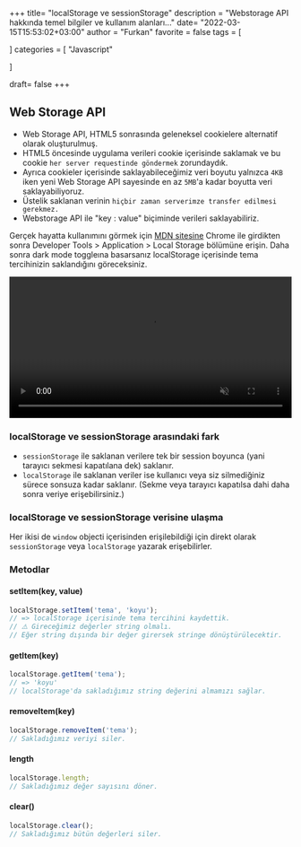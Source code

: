 +++
title= "localStorage ve sessionStorage"
description = "Webstorage API hakkında temel bilgiler ve kullanım alanları..."
date= "2022-03-15T15:53:02+03:00"
author = "Furkan"
favorite = false
tags = [

]
categories = [ "Javascript"

]

draft= false
+++

## Web Storage API

-   Web Storage API, HTML5 sonrasında geleneksel cookielere alternatif olarak oluşturulmuş.
-   HTML5 öncesinde uygulama verileri cookie içerisinde saklamak ve bu cookie `her server requestinde göndermek` zorundaydık.
-   Ayrıca cookieler içerisinde saklayabileceğimiz veri boyutu yalnızca `4KB` iken yeni Web Storage API sayesinde en az `5MB`'a kadar boyutta veri saklayabiliyoruz.
-   Üstelik saklanan verinin `hiçbir zaman serverimze transfer edilmesi gerekmez.`
-   Webstorage API ile "key : value" biçiminde verileri saklayabiliriz.

Gerçek hayatta kullanımını görmek için [MDN sitesine](https://developer.mozilla.org/en-US/) Chrome ile girdikten sonra Developer Tools > Application > Local Storage bölümüne erişin. Daha sonra dark mode toggleına basarsanız localStorage içerisinde tema tercihinizin saklandığını göreceksiniz.

<video width="100%" controls autoplay loop muted playsinline src="/post/localStorage-ve-sessionStorage/localstorage-example-mdn.mp4" aria-label="MDN sitesindeki localStorage verisi örneği"></video>

### localStorage ve sessionStorage arasındaki fark

-   `sessionStorage` ile saklanan verilere tek bir session boyunca (yani tarayıcı sekmesi kapatılana dek) saklanır.
-   `localStorage` ile saklanan veriler ise kullanıcı veya siz silmediğiniz sürece sonsuza kadar saklanır. (Sekme veya tarayıcı kapatılsa dahi daha sonra veriye erişebilirsiniz.)

### localStorage ve sessionStorage verisine ulaşma

Her ikisi de `window` objecti içerisinden erişilebildiği için direkt olarak `sessionStorage` veya `localStorage` yazarak erişebilirler.

### Metodlar

#### setItem(key, value)

```jsx
localStorage.setItem('tema', 'koyu');
// => localStorage içerisinde tema tercihini kaydettik.
// ⚠️ Gireceğimiz değerler string olmalı.
// Eğer string dışında bir değer girersek stringe dönüştürülecektir.
```

#### getItem(key)

```jsx
localStorage.getItem('tema');
// => 'koyu'
// localStorage'da sakladığımız string değerini almamızı sağlar.
```

#### removeItem(key)

```jsx
localStorage.removeItem('tema');
// Sakladığımız veriyi siler.
```

#### length

```jsx
localStorage.length;
// Sakladığımız değer sayısını döner.
```

#### clear()

```jsx
localStorage.clear();
// Sakladığımız bütün değerleri siler.
```
